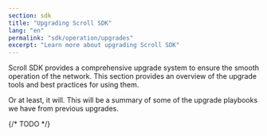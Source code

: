 ```yaml
---
section: sdk
title: "Upgrading Scroll SDK"
lang: "en"
permalink: "sdk/operation/upgrades"
excerpt: "Learn more about upgrading Scroll SDK"
---
```


Scroll SDK provides a comprehensive upgrade system to ensure the smooth operation of the network. This section provides an overview of the upgrade tools and best practices for using them.

Or at least, it will. This will be a summary of some of the upgrade playbooks we have from previous upgrades.

{/* TODO */}